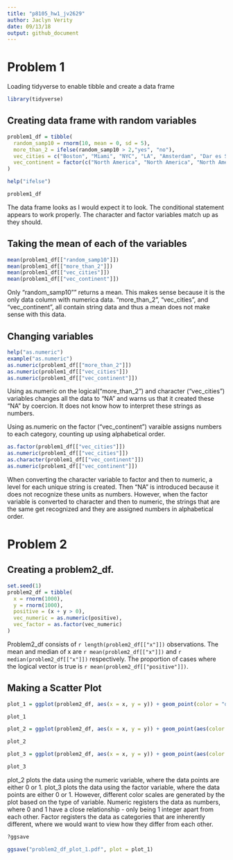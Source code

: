 ```yaml
---
title: "p8105_hw1_jv2629"
author: Jaclyn Verity
date: 09/13/18
output: github_document
---
```


# Problem 1
Loading tidyverse to enable tibble and create a data frame
```r
library(tidyverse)
```

## Creating data frame with random variables
```r
problem1_df = tibble(
  random_samp10 = rnorm(10, mean = 0, sd = 5),
  more_than_2 = ifelse(random_samp10 > 2,"yes", "no"),
  vec_cities = c("Boston", "Miami", "NYC", "LA", "Amsterdam", "Dar es Salaam", "Kampala", "Tel Aviv", "Rome", "Stockholm"),
  vec_continent = factor(c("North America", "North America", "North America", "North America", "Europe", "Africa", "Asia", "Asia", "Europe", "Europe"))
)

help("ifelse")

problem1_df
```
The data frame looks as I would expect it to look. The conditional statement appears to work properly. The character and factor variables match up as they should.

## Taking the mean of each of the variables
```r
mean(problem1_df[["random_samp10"]])
mean(problem1_df[["more_than_2"]])
mean(problem1_df[["vec_cities"]])
mean(problem1_df[["vec_continent"]])
```
Only "random_samp10"" returns a mean. This makes sense because it is the only data column with numerica data. "more_than_2", "vec_cities", and "vec_continent", all contain string data and thus a mean does not make sense with this data. 

## Changing variables
```r
help("as.numeric")
example("as.numeric")
as.numeric(problem1_df[["more_than_2"]])
as.numeric(problem1_df[["vec_cities"]])
as.numeric(problem1_df[["vec_continent"]])
```
Using as.numeric on the logical("more_than_2") and character ("vec_cities") variables changes all the data to "NA" and warns us that it created these "NA" by coercion. It does not know how to interpret these strings as numbers. 

Using as.numeric on the factor ("vec_continent") varaible assigns numbers to each category, counting up using alphabetical order. 

```r
as.factor(problem1_df[["vec_cities"]])
as.numeric(problem1_df[["vec_cities"]])
as.character(problem1_df[["vec_continent"]])
as.numeric(problem1_df[["vec_continent"]])
```

When converting the character variable to factor and then to numeric, a level for each unique string is created. Then "NA" is introduced because it does not recognize these units as numbers. However, when the factor variable is converted to character and then to numeric, the strings that are the same get recognized and they are assigned numbers in alphabetical order. 

# Problem 2

## Creating a problem2_df.

```r
set.seed(1)
problem2_df = tibble(
  x = rnorm(1000),
  y = rnorm(1000),
  positive = (x + y > 0),
  vec_numeric = as.numeric(positive),
  vec_factor = as.factor(vec_numeric)
)
```

Problem2_df consists of `r length(problem2_df[["x"]])` observations. The mean and median of x are `r mean(problem2_df[["x"]])` and `r median(problem2_df[["x"]])` respectively. The proportion of cases where the logical vector is true is `r mean(problem2_df[["positive"]])`.

## Making a Scatter Plot

```r
plot_1 = ggplot(problem2_df, aes(x = x, y = y)) + geom_point(color = "darkgreen")

plot_1

plot_2 = ggplot(problem2_df, aes(x = x, y = y)) + geom_point(aes(color = vec_numeric))

plot_2

plot_3 = ggplot(problem2_df, aes(x = x, y = y)) + geom_point(aes(color = vec_factor))

plot_3
```

plot_2 plots the data using the numeric variable, where the data points are either 0 or 1. plot_3 plots the data using the factor variable, where the data points are either 0 or 1. However, different color scales are generated by the plot based on the type of variable. Numeric registers the data as numbers, where 0 and 1 have a close relationship - only being 1 integer apart from each other. Factor registers the data as categories that are inherently different, where we would want to view how they differ from each other.

```r
?ggsave

ggsave("problem2_df_plot_1.pdf", plot = plot_1)
```

